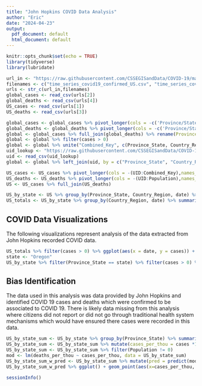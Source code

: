 ```yaml
---
title: "John Hopkins COVID Data Analysis"
author: "Eric"
date: "2024-04-23"
output:
  pdf_document: default
  html_document: default
---
```


```r
knitr::opts_chunk$set(echo = TRUE)
library(tidyverse)
library(lubridate)
```

```r
url_in <- "https://raw.githubusercontent.com/CSSEGISandData/COVID-19/master/csse_covid_19_data/csse_covid_19_time_series/"
filenames <- c("time_series_covid19_confirmed_US.csv", "time_series_covid19_confirmed_global.csv", "time_series_covid19_deaths_US.csv", "time_series_covid19_deaths_global.csv")
urls <- str_c(url_in,filenames)
global_cases <- read_csv(urls[2])
global_deaths <- read_csv(urls[4])
US_cases <- read_csv(urls[1])
US_deaths <- read_csv(urls[3])
```

```r

global_cases <- global_cases %>% pivot_longer(cols = -c('Province/State', 'Country/Region', Lat, Long), names_to = "date", values_to = "cases") %>%  select(-c(Lat, Long))
global_deaths <- global_deaths %>% pivot_longer(cols = -c('Province/State', 'Country/Region', Lat, Long), names_to = "date", values_to = "deaths") %>%  select(-c(Lat, Long))
global <- global_cases %>% full_join(global_deaths) %>% rename(Province_State = 'Province/State', Country_Region = 'Country/Region') %>% mutate(date = mdy(date))
global <- global %>% filter(cases > 0)
global <- global %>% unite("Combined_Key", c(Province_State, Country_Region), sep = ", ", na.rm = TRUE, remove = FALSE)
uid_lookup <- "https://raw.githubusercontent.com/CSSEGISandData/COVID-19/master/csse_covid_19_data/UID_ISO_FIPS_LookUp_Table.csv"
uid <- read_csv(uid_lookup)
global <- global %>% left_join(uid, by = c("Province_State", "Country_Region")) %>% select(-c(UID, FIPS)) %>% select(Province_State, Country_Region, date, cases, deaths, Population, Combined_Key.x)
```

```r
US_cases <- US_cases %>% pivot_longer(cols = -(UID:Combined_Key),names_to = "date", values_to = "cases") %>% select(Admin2:cases) %>% mutate(date = mdy(date)) %>% select(-c(Lat, Long_))
US_deaths <- US_deaths %>% pivot_longer(cols = -(UID:Population),names_to = "date", values_to = "deaths") %>% select(Admin2:deaths) %>% select(-c(Lat, Long_)) %>% mutate(date = mdy(date))
US <- US_cases %>% full_join(US_deaths)
```

```r
US_by_state <- US %>% group_by(Province_State, Country_Region, date) %>% summarize(cases = sum(cases), deaths = sum(deaths), Population = sum(Population)) %>% mutate(deaths_per_mill = deaths *1000000 / Population) %>% select(Province_State, Country_Region, date, cases, deaths, deaths_per_mill, Population) %>% ungroup()
US_totals <- US_by_state %>% group_by(Country_Region, date) %>% summarize(cases = sum(cases), deaths = sum(deaths), Population = sum(Population)) %>% mutate(deaths_per_mill = deaths *1000000 / Population) %>% select(Country_Region, date, cases, deaths, deaths_per_mill, Population) %>% ungroup()
```

## COVID Data Visualizations
The following visualizations represent analysis of the data extracted from John Hopkins recorded COVID data.
```r
US_totals %>% filter(cases > 0) %>% ggplot(aes(x = date, y = cases)) + geom_line(aes(color = "cases")) + geom_point(aes(color = "cases")) + geom_line(aes(y = deaths, color = "deaths")) + geom_point(aes(y = deaths, color = "deaths")) + scale_y_log10() + theme(legend.position = "bottom", axis.text.x = element_text(angle = 90)) + labs(title = "COVID 19 in the US", y = NULL)
state <- "Oregon"
US_by_state %>% filter(Province_State == state) %>% filter(cases > 0) %>% ggplot(aes(x = date, y = cases)) + geom_line(aes(color = "cases")) + geom_point(aes(color = "cases")) + geom_line(aes(y = deaths, color = "deaths")) + geom_point(aes(y = deaths, color = "deaths")) + scale_y_log10() + theme(legend.position = "bottom", axis.text.x = element_text(angle = 90)) + labs(title = str_c("COVID 19 in ", state), y = NULL)
```

## Bias Identification
The data used in this analysis was data provided by John Hopkins and identified COVID 19 cases and deaths which were confirmed to be associated to COVID 19. There is likely data missing from this analysis where citizens did not report or did not go through traditional health system mechanisms which would have ensured there cases were recorded in this data.

```r
US_by_state_sum <- US_by_state %>% group_by(Province_State) %>% summarise(cases = sum(cases), deaths = sum(deaths), Population = max(Population))
US_by_state_sum <- US_by_state_sum %>% mutate(cases_per_thou = cases *1000 / Population, deaths_per_thou = deaths *1000 / Population)
US_by_state_sum <- US_by_state_sum %>% filter(Population != 0)
mod <- lm(deaths_per_thou ~ cases_per_thou, data = US_by_state_sum)
US_by_state_sum_w_pred <- US_by_state_sum %>% mutate(pred = predict(mod))
US_by_state_sum_w_pred %>% ggplot() + geom_point(aes(x=cases_per_thou, y = deaths_per_thou), color = 'blue')+ geom_point(aes(x = cases_per_thou, y = pred), color = 'red')+theme(legend.position = "bottom", axis.text.x = element_text(angle = 90)) + labs(title = 'COVID 19 Deaths by Cases Model', y = 'Deaths per thousand', x = 'Cases per thousand')
```

```r
sessionInfo()
```